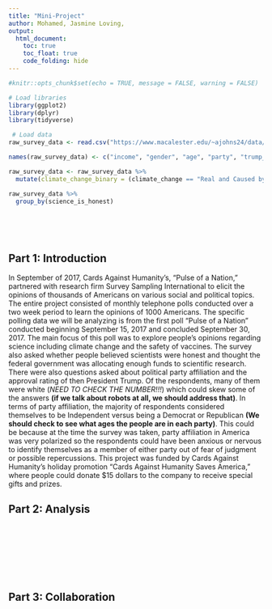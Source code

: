 ```yaml
---
title: "Mini-Project"
author: Mohamed, Jasmine Loving, 
output: 
  html_document:
    toc: true
    toc_float: true
    code_folding: hide
---
```



```r
#knitr::opts_chunk$set(echo = TRUE, message = FALSE, warning = FALSE)

```

```r
# Load libraries
library(ggplot2)
library(dplyr)
library(tidyverse)
```


```r
 # Load data
raw_survey_data <- read.csv("https://www.macalester.edu/~ajohns24/data/pulse_of_the_nation.csv")

names(raw_survey_data) <- c("income", "gender", "age", "party", "trump_approval", "education", "marital", "robots", "climate_change", "transformers", "science_is_honest", "vaccines_are_safe", "books", "ghosts", "fed_sci_budget", "earth_sun", "wise_unwise")

raw_survey_data <- raw_survey_data %>% 
  mutate(climate_change_binary = (climate_change == "Real and Caused by People"))
```


```r
raw_survey_data %>% 
  group_by(science_is_honest)
  

```


\
\



## Part 1: Introduction

  In September of 2017, Cards Against Humanity's, "Pulse of a Nation," partnered with research firm Survey Sampling International to elicit the opinions of thousands of Americans on various social and political topics. The entire project consisted of monthly telephone polls conducted over a two week period to learn the opinions of 1000 Americans. 
  The specific polling data we will be analyzing is from the first poll "Pulse of a Nation" conducted beginning September 15, 2017 and concluded September 30, 2017. The main focus of this poll was to explore people's opinions regarding science including climate change and the safety of vaccines. The survey also asked whether people believed scientists were honest and thought the federal government was allocating enough funds to scientific research. There were also questions asked about political party affiliation and the approval rating of then President Trump. Of the respondents, many of them were white (*NEED TO CHECK THE NUMBER!!!*) which could skew some of the answers **(if we talk about robots at all, we should address that)**. In terms of party affiliation, the majority of respondents considered themselves to be Independent versus being a Democrat or Republican **(We should check to see what ages the people are in each party)**. This could be because at the time the survey was taken, party affiliation in America was very polarized so the respondents could have been anxious or nervous to identify themselves as a member of either party out of fear of judgment or possible repercussions. 
  This project was funded by Cards Against Humanity's holiday promotion "Cards Against Humanity Saves America," where people could donate $15 dollars to the company to receive special gifts and prizes. 




## Part 2: Analysis


\
\
\
\
\
\



## Part 3: Collaboration


